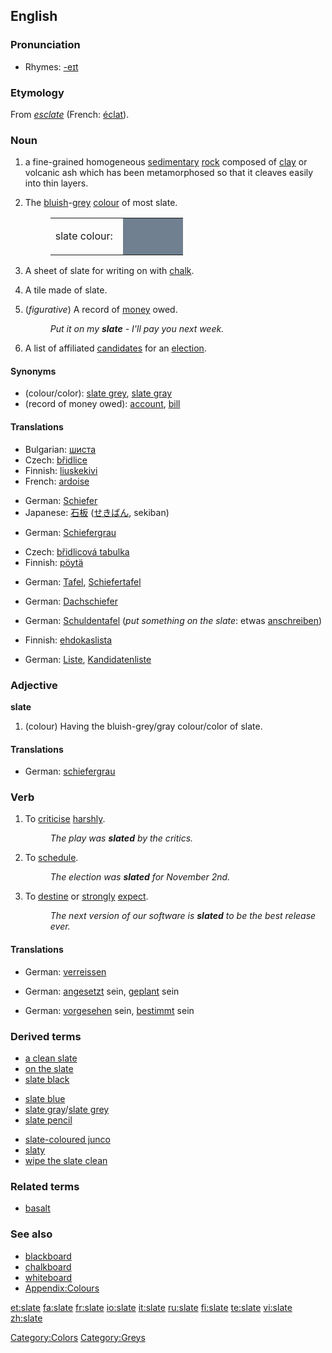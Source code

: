 {{wikipedia|Slate (disambiguation)}}
==English==

===Pronunciation===
*Rhymes: [[Rhymes:English:-eɪt|-eɪt]]

===Etymology===
From {{OF.}} ''[[esclate]]'' (French: [[éclat]]).

===Noun===
{{wikipedia}}
{{en-noun}}

# {{uncountable}} a fine-grained homogeneous [[sedimentary]] [[rock]] composed of [[clay]] or volcanic ash which has been metamorphosed so that it cleaves easily into thin layers.
# {{uncountable}} The [[bluish]]-[[grey]] [[colour]] of most slate.
#:<table><tr><td>slate colour: &nbsp;</td><td bgcolor="#708090" width="80">&nbsp; </td></tr></table>
# {{countable}} A sheet of slate for writing on with [[chalk]].
# {{countable}} A tile made of slate.
# {{countable}} (''figurative'') A record of [[money]] owed.
#:''Put it on my '''slate''' - I'll pay you next week.''
# {{countable}} A list of affiliated [[candidate]]s for an [[election]].

====Synonyms====
*(colour/color): [[slate grey]], [[slate gray]]
*(record of money owed): [[account]], [[bill]]

====Translations====
{{trans-top|rock}}
*Bulgarian: [[шиста]] {{f}}
*Czech: [[břidlice]] {{f}}
*Finnish: [[liuskekivi]]
*French: [[ardoise]]
{{trans-mid}}
*German: [[Schiefer]]
*Japanese: [[石板]] ([[せきばん]], sekiban)
{{trans-bottom}}

{{trans-top|colour/color}}
*German: [[Schiefergrau]]
{{trans-mid}}
{{trans-bottom}}

{{trans-top|sheet of slate for writing on}}
*Czech: [[břidlicová tabulka]] {{f}}
*Finnish: [[pöytä]]
{{trans-mid}}
*German: [[Tafel]], [[Schiefertafel]]
{{trans-bottom}}

{{trans-top|tile}}
*German: [[Dachschiefer]]
{{trans-mid}}
{{trans-bottom}}

{{trans-top|record of money owed}}
*German: [[Schuldentafel]] (''put something on the slate'': etwas&nbsp;[[anschreiben]])
{{trans-mid}}
{{trans-bottom}}

{{trans-top|list of candidates for an election}}
*Finnish: [[ehdokaslista]]
{{trans-mid}}
*German: [[Liste]], [[Kandidatenliste]]
{{trans-bottom}}

===Adjective===
'''slate''' {{notcomp}}

# (colour) Having the bluish-grey/gray colour/color of slate.

====Translations====

{{trans-top|bluish-grey/gray like slate}}
*German: [[schiefergrau]]
{{trans-mid}}
{{trans-bottom}}

===Verb===
{{en-verb|slates|slating|slated}}

# {{context|chiefly|UK}} To [[criticise]] [[harshly]].
#:''The play was '''slated''' by the critics.''
# {{context|mainly|US}} To [[schedule]].
#:''The election was '''slated''' for November 2nd.''
# {{context|mainly|US}} To [[destine]] or [[strongly]] [[expect]].
#:''The next version of our software is '''slated''' to be the best release ever.''

====Translations====
{{trans-top|criticise/criticize harshly}}
*German: [[verreissen]]
{{trans-mid}}
{{trans-bottom}}

{{trans-top|be scheduled}}
*German: [[ansetzen|angesetzt]] sein, [[planen|geplant]] sein
{{trans-mid}}
{{trans-bottom}}

{{trans-top|be destined}}
*German: [[vorsehen|vorgesehen]] sein, [[bestimmen|bestimmt]] sein
{{trans-mid}}
{{trans-bottom}}

===Derived terms===
{{top3}}
*[[a clean slate]]
*[[on the slate]]
*[[slate black]]
{{mid3}}
*[[slate blue]]
*[[slate gray]]/[[slate grey]]
*[[slate pencil]]
{{mid3}}
*[[slate-coloured junco]]
*[[slaty]]
*[[wipe the slate clean]]
{{bottom}}

===Related terms===
*[[basalt]]

===See also===
*[[blackboard]]
*[[chalkboard]]
*[[whiteboard]]
*[[Wiktionary_Appendix:Colours|Appendix:Colours]]

[[Category:Colors]]
[[Category:Greys]]

[[et:slate]]
[[fa:slate]]
[[fr:slate]]
[[io:slate]]
[[it:slate]]
[[ru:slate]]
[[fi:slate]]
[[te:slate]]
[[vi:slate]]
[[zh:slate]]